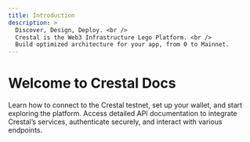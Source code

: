 ```yaml
---
title: Introduction
description: >
  Discover, Design, Deploy. <br />
  Crestal is the Web3 Infrastructure Lego Platform. <br />
  Build optimized architecture for your app, from 0 to Mainnet.
---
```


<div style={{ textAlign: 'center', padding: '20px 0' }}>
  <h1 style={{ fontFamily: "'Space Mono', monospace", fontSize: '48px', fontWeight: '400', color: '#D0FF16' }}>
    Welcome to Crestal Docs
  </h1>
</div>

<Card title="Getting Started" icon="rocket" href="/guides/testnet">
  Learn how to connect to the Crestal testnet, set up your wallet, and start exploring the platform.
</Card>

<Card title="API Reference" icon="lock" href="/api-reference/get-health_check">
  Access detailed API documentation to integrate Crestal’s services, authenticate securely, and interact with various endpoints.
</Card>

